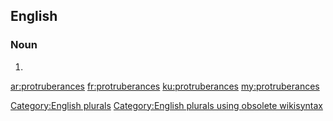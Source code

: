 ==English==

===Noun===
{{head|en}}

# {{plural of|protruberance}}

[[Category:English plurals]][[Category:English plurals using obsolete wikisyntax]]

[[ar:protruberances]]
[[fr:protruberances]]
[[ku:protruberances]]
[[my:protruberances]]